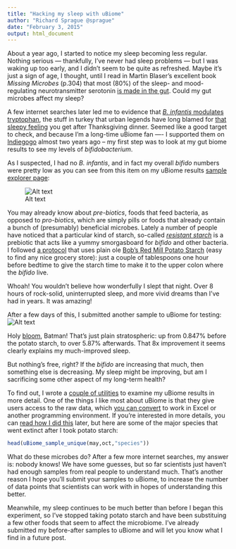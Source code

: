 ```yaml
---
title: "Hacking my sleep with uBiome"
author: "Richard Sprague @sprague"
date: "February 3, 2015"
output: html_document
---
```

About a year ago, I started to notice my sleep becoming less regular. Nothing serious — thankfully, I’ve never had sleep problems — but I was waking up too early, and I didn’t seem to be quite as refreshed. Maybe it’s just a sign of age, I thought, until I read in Martin Blaser’s excellent book *Missing Microbes* (p.304)  that most (80%) of the sleep- and mood-regulating neurotransmitter serotonin [is made in the gut](http://www.ncbi.nlm.nih.gov/pubmed/22968153). Could my gut microbes affect my sleep?

A few internet searches later led me to evidence that [*B. infantis* modulates tryptophan](http://www.pnas.org/content/108/7/3047.long), the stuff in turkey that urban legends have long blamed for [that sleepy feeling](http://www.webmd.com/food-recipes/features/the-truth-about-tryptophan) you get after Thanksgiving dinner.   Seemed like a good target to check, and because I’m a long-time uBiome fan —- I supported them on [Indiegogo](https://www.indiegogo.com/projects/ubiome-sequencing-your-microbiome/x/2449702) almost two years ago -- my  first step was to look at my gut biome results to see my levels of *bifidobacterium*.

As I suspected, I had no *B. infantis*, and in fact my overall *bifido* numbers were pretty low as you can see from this item on my uBiome results [sample explorer page](https://beta.ubiome.com/#sampleExplorer/):

![Alt text](https://raw.githubusercontent.com/richardsprague/uBiome/master/images/screenshot_bifido_may2014.jpg
)

You may already know about *pre-biotics*, foods that feed bacteria, as opposed to *pro-biotics*, which are simply pills or foods that already contain a bunch of (presumably) beneficial microbes. Lately a number of people have noticed that a particular kind of starch, so-called [*resistant starch*](http://www.marksdailyapple.com/the-definitive-guide-to-resistant-starch/) is a prebiotic that acts like a yummy smorgasboard for *bifido* and other bacteria. I followed [a protocol](http://www.gestaltreality.com/2014/02/27/resistant-starch-a-concise-guide/) that uses plain ole [Bob's Red Mill Potato Starch](http://www.bobsredmill.com/potato-starch.html) (easy to find any nice grocery store): just a couple of tablespoons one hour before bedtime to give the starch time to make it to the upper colon where the *bifido* live.

Whoah! You wouldn't believe how wonderfully I slept that night. Over 8 hours of rock-solid, uninterrupted sleep, and more vivid dreams than I've had in years. It was amazing!

After a few days of this, I submitted another sample to uBiome for testing:
![Alt text](https://raw.githubusercontent.com/richardsprague/uBiome/master/images/screenshot_bifido_oct2014.jpg)

Holy [bloom](https://en.wikipedia.org/wiki/Algal_bloom), Batman! That's just plain stratospheric: up from 0.847% before the potato starch, to over 5.87% afterwards. That 8x improvement it seems clearly explains my much-improved sleep.

But nothing's free, right? If the *bifido* are increasing that much, then something else is decreasing. My sleep might be improving, but am I sacrificing some other aspect of my long-term health?

To find out, I wrote a [couple of utilities](https://github.com/richardsprague/uBiome) to examine my uBiome results in more detail. One of the things I like most about uBiome is that they give users access to the raw data, which [you can convert](http://blog.richardsprague.com/2015/01/how-to-analyze-ubiome-sample-in-excel.html) to work in Excel or another programming environment. If you're interested in more details, you can [read how I did this](http://blog.richardsprague.com/2015/01/using-tools-to-analyze-my-ubiome-results.html) later, but here are some of the major species that went extinct after I took potato starch:

```r
head(uBiome_sample_unique(may,oct,"species"))
```

What do these microbes do? After a few more internet searches, my answer is: nobody knows! We have some guesses, but so far scientists just haven't had enough samples from real people to understand much. That's another reason I hope you'll submit your samples to uBiome, to increase the number of data points that scientists can work with in hopes of understanding this better.

Meanwhile, my sleep continues to be much better than before I began this experiment, so I've stopped taking potato starch and have been substituing a few other foods that seem to affect the microbiome. I've already submitted my before-after samples to uBiome and will let you know what I find in a future post.
